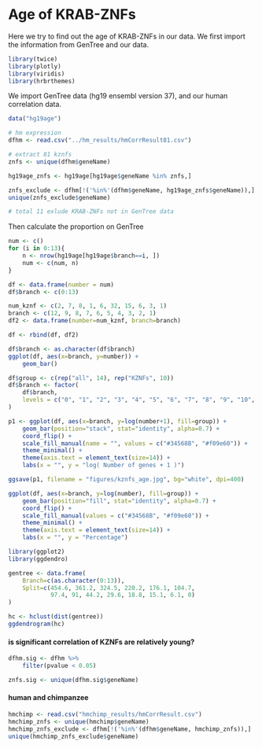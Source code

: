 # Age of KRAB-ZNFs

Here we try to find out the age of KRAB-ZNFs in our data. We first import the information from GenTree and our data.
```r
library(twice)
library(plotly)
library(viridis)
library(hrbrthemes)
```
We import GenTree data (hg19 ensembl version 37), and our human correlation data.
```r
data("hg19age")

# hm expression
dfhm <- read.csv("../hm_results/hmCorrResult81.csv")

# extract 81 kznfs
znfs <- unique(dfhm$geneName)

hg19age_znfs <- hg19age[hg19age$geneName %in% znfs,]

```

```r
znfs_exclude <- dfhm[!('%in%'(dfhm$geneName, hg19age_znfs$geneName)),]
unique(znfs_exclude$geneName)

# total 11 exlude KRAB-ZNFs not in GenTree data
```

Then calculate the proportion on GenTree
```r
num <- c()
for (i in 0:13){
    n <- nrow(hg19age[hg19age$branch==i, ])
    num <- c(num, n)
}

df <- data.frame(number = num)
df$branch <- c(0:13)

num_kznf <- c(2, 7, 8, 1, 6, 32, 15, 6, 3, 1)
branch <- c(12, 9, 8, 7, 6, 5, 4, 3, 2, 1)
df2 <- data.frame(number=num_kznf, branch=branch)

df <- rbind(df, df2)

df$branch <- as.character(df$branch)
ggplot(df, aes(x=branch, y=number)) +
    geom_bar()

df$group <- c(rep("all", 14), rep("KZNFs", 10))
df$branch <- factor(
    df$branch, 
    levels = c("0", "1", "2", "3", "4", "5", "6", "7", "8", "9", "10", "11", "12", "13")
)

p1 <- ggplot(df, aes(x=branch, y=log(number+1), fill=group)) +
    geom_bar(position="stack", stat="identity", alpha=0.7) +
    coord_flip() +
    scale_fill_manual(name = "", values = c("#34568B", "#f09e60")) +
    theme_minimal() +
    theme(axis.text = element_text(size=14)) +
    labs(x = "", y = "log( Number of genes + 1 )")

ggsave(p1, filename = "figures/kznfs_age.jpg", bg="white", dpi=400)
```


```r
ggplot(df, aes(x=branch, y=log(number), fill=group)) +
    geom_bar(position="fill", stat="identity", alpha=0.7) +
    coord_flip() +
    scale_fill_manual(values = c("#34568B", "#f09e60")) +
    theme_minimal() +
    theme(axis.text = element_text(size=14)) +
    labs(x = "", y = "Percentage")
```

```r
library(ggplot2)
library(ggdendro)

gentree <- data.frame(
    Branch=c(as.character(0:13)),
    Split=c(454.6, 361.2, 324.5, 220.2, 176.1, 104.7,
            97.4, 91, 44.2, 29.6, 18.8, 15.1, 6.1, 0)
)

hc <- hclust(dist(gentree))
ggdendrogram(hc)

```




#### is significant correlation of KZNFs are relatively young?
```r
dfhm.sig <- dfhm %>%
    filter(pvalue < 0.05)

znfs.sig <- unique(dfhm.sig$geneName)

```

#### human and chimpanzee
```r
hmchimp <- read.csv("hmchimp_results/hmCorrResult.csv")
hmchimp_znfs <- unique(hmchimp$geneName)
hmchimp_znfs_exclude <- dfhm[!('%in%'(dfhm$geneName, hmchimp_znfs)),]
unique(hmchimp_znfs_exclude$geneName)
```


